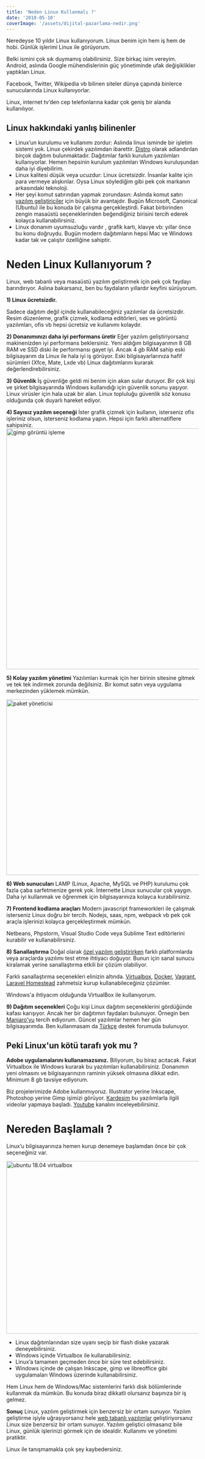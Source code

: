 ```yaml
---
title: 'Neden Linux Kullanmalı ?'
date: '2018-05-10'
coverImage: '/assets/dijital-pazarlama-nedir.png'
---
```


Neredeyse 10 yıldır Linux kullanıyorum. Linux  benim için hem iş hem de hobi.  Günlük işlerimi Linux ile görüyorum. 

Belki ismini çok sık duymamış olabilirsiniz. Size birkaç isim vereyim. Android, aslında Google mühendislerinin güç yönetiminde ufak değişiklikler yaptıkları Linux. 

Facebook, Twitter, Wikipedia vb bilinen siteler dünya çapında binlerce sunucularında Linux kullanıyorlar. 

Linux, internet tv’den cep telefonlarına kadar çok geniş bir alanda kullanılıyor. 



## Linux hakkındaki yanlış bilinenler


- Linux’un kurulumu ve kullanımı zordur: Aslında linux isminde bir işletim sistemi yok. Linux çekirdek yazılımdan ibarettir. <a href="https://distrowatch.com/" rel="noreferrer noopener nofollow" target="_blank">Distro</a> olarak adlandırılan birçok dağıtım bulunmaktadır. Dağıtımlar farklı kurulum yazılımları kullanıyorlar.  Hemen hepsinin kurulum yazılımları Windows kuruluşundan daha iyi diyebilirim. 
- Linux kalitesi düşük veya ucuzdur: Linux ücretsizdir. İnsanlar kalite için para vermeye alışkınlar. Oysa Linux söylediğim gibi pek çok markanın arkasındaki teknoloji. 
- Her şeyi komut satırından yapmak zorundasın: Aslında komut satırı [yazılım geliştiriciler](https://ertankayalar.com/yazilim-uzmani-rehberi/) için büyük bir avantajdır. Bugün Microsoft, Canonical (Ubuntu) ile bu konuda bir çalışma gerçekleştirdi. Fakat birbirinden zengin masaüstü seçeneklerinden beğendiğiniz birisini tercih ederek kolayca kullanabilirsiniz.
- Linux donanım uyumsuzluğu vardır , grafik kartı, klavye vb: yıllar önce bu konu doğruydu. Bugün modern dağıtımların hepsi Mac ve Windows kadar tak ve çalıştır özelliğine sahiptir.


# Neden Linux Kullanıyorum ?

Linux,  web tabanlı veya masaüstü yazılım geliştirmek için pek çok faydayı barındırıyor. Aslına bakarsanız, ben bu faydaların yıllardır keyfini sürüyorum. 


**1) Linux ücretsizdir.** 

Sadece dağıtım değil içinde kullanabileceğiniz yazılımlar da ücretsizdir. Resim düzenleme, grafik çizmek, kodlama editörleri, ses ve görüntü yazılımları, ofis vb hepsi ücretsiz ve kullanımı kolaydır.

**2) Donanımınızı daha iyi performans üretir** 
Eğer yazılım geliştiriyorsanız makinenizden iyi performans beklersiniz. 
Yeni aldığım bilgisayarımın 8 GB RAM ve SSD diski ile performansı gayet iyi. Ancak 4 gb RAM sahip eski bilgisayarım da Linux ile hala iyi iş görüyor. Eski bilgisayarlarınıza hafif sürümleri (Xfce, Mate, Lxde vb)  Linux dağıtımlarını kurarak değerlendirebilirsiniz.

**3) Güvenlik**
İş güvenliğe geldi mi benim için akan sular duruyor. Bir çok kişi ve şirket bilgisayarında Windows kullanıdığı için güvenlik sorunu yaşıyor. Linux virüsler için hala uzak bir alan. Linux topluluğu güvenlik söz konusu olduğunda çok duyarlı hareket ediyor.

**4) Sayısız yazılım seçeneği** 
İster grafik çizmek için kullanın, isterseniz ofis işleriniz olsun, isterseniz kodlama yapın. Hepsi için farklı alternatiflere sahipsiniz.  
<img src="https://ertankayalar.com/wp-content/uploads/2018/05/gimp-goruntu-isleme.jpg" alt="gimp görüntü işleme" width="800" height="631" class="aligncenter size-full wp-image-8105" />


**5) Kolay yazılım yönetimi** 
Yazılımları kurmak için her birinin sitesine gitmek ve tek tek indirmek zorunda değilsiniz. Bir komut satırı veya uygulama merkezinden yüklemek mümkün. 

<img src="https://ertankayalar.com/wp-content/uploads/2018/05/paket-yoneticisi.jpg" alt="paket yöneticisi" width="800" height="460" class="aligncenter size-full wp-image-8104" />

**6) Web sunucuları** 
LAMP (Linux, Apache, MySQL ve PHP) kurulumu çok fazla çaba sarfetmenize gerek yok. İnternette Linux sunucular  çok yaygın. Daha iyi kullanmak ve öğrenmek için bilgisayarınıza kolayca kurabilirsiniz.


**7) Frontend kodlama araçları** 
Modern javascript frameworkleri ile çalışmak isterseniz Linux doğru bir tercih. Nodejs, saas, npm, webpack vb pek çok araçla işlerinizi kolayca gerçekleştirmek mümkün. 

Netbeans, Phpstorm, Visual Studio Code veya Sublime Text editörlerini kurabilir ve kullanabilirsiniz.


**8) Sanallaştırma** 
Doğal olarak [özel yazılım geliştirirken](https://ertankayalar.com/ozel-yazilim-yaptirmak/) farklı platformlarda veya araçlarda yazılımı test etme ihtiyacı doğuyor. Bunun için sanal sunucu kiralamak yerine sanallaştırma etkili bir çözüm olabiliyor. 

Farklı sanallaştırma seçenekleri elinizin altında. <a href="https://www.virtualbox.org/" rel="noreferrer noopener nofollow" target="_blank">Virtualbox</a>, <a href="https://www.docker.com/" rel="noreferrer noopener nofollow" target="_blank">Docker</a>,  <a href="https://www.vagrantup.com/" rel="noreferrer noopener nofollow" target="_blank">Vagrant</a>, <a href="https://github.com/laravel/homestead" rel="noreferrer noopener nofollow" target="_blank">Laravel Homestead</a> zahmetsiz kurup kullanabileceğiniz çözümler. 

Windows'a ihtiyacım olduğunda VirtualBox ile kullanıyorum. 

**9) Dağıtım seçenekleri** 
Çoğu kişi Linux dağıtım seçeneklerini gördüğünde kafası karışıyor. Ancak her bir dağıtımın faydaları bulunuyor.  Örnegin ben <a href="http://manjaro.org/" rel="noreferrer noopener nofollow" target="_blank">Manjaro'yu</a> tercih ediyorum. Güncel yazılımlar hemen her gün bilgisayarımda. Ben kullanmasam da <a href="https://forum.manjaro.org/c/t%C3%BCrk%C3%A7e" rel="noreferrer noopener nofollow" target="_blank">Türkçe</a>  destek forumuda bulunuyor. 


## Peki Linux'un kötü tarafı yok mu ?

**Adobe uygulamalarını kullanamazsınız.** 
Biliyorum, bu biraz acıtacak. Fakat Virtualbox ile Windows kurarak bu yazılımları kullanabilirsiniz. Donanımın yeni olmasını ve bilgisayarınızın  raminin yüksek olmasına dikkat edin. Minimum 8 gb tavsiye ediyorum.

Biz projelerimizde Adobe kullanmıyoruz. Illustrator yerine Inkscape, Photoshop yerine Gimp işimizi görüyor. <a href="http://tulinkayalar.com" rel="noreferrer noopener" target="_blank" title="Tülin Kayalar">Kardeşim</a> bu yazılımlarla ilgili videolar yapmaya başladı. <a href="https://www.youtube.com/channel/UCAc-Ftf4Ah4O9O4BCdrshqQ" rel="noreferrer noopener nofollow" target="_blank">Youtube</a>  kanalını inceleyebilirsiniz.


# Nereden Başlamalı ?

Linux’u bilgisayarınıza hemen kurup denemeye başlamdan önce bir çok seçeneğiniz var.

<img src="https://ertankayalar.com/wp-content/uploads/2018/05/ubuntu1804-virtualbox.jpg" alt="ubuntu 18.04 virtualbox" width="800" height="452" class="aligncenter size-full wp-image-8103" />

- Linux dağıtımlarından size uyanı seçip bir flash diske yazarak deneyebilirsiniz. 
- Windows içinde Virtualbox ile kullanabilirsiniz. 
- Linux’a tamamen geçmeden önce bir süre test edebilirsiniz. 
- Windows içinde de çalışan Inkscape, gimp ve libreoffice gibi uygulamaları Windows üzerinde kullanabilirsiniz. 

Hem Linux hem de Windows/Mac sistemlerini farklı disk bölümlerinde kullanmak da mümkün. Bu konuda biraz dikkatli olursanız başınıza bir iş gelmez. 

**Sonuç** 
Linux, yazılım geliştirmek için benzersiz bir ortam sunuyor. Yazılım geliştirme işiyle uğraşıyorsanız hele [web tabanlı yazılımlar](https://ertankayalar.com/symfony-php-framework-1/) geliştiriyorsanız Linux size benzersiz bir ortam sunuyor. Yazılım geliştici olmasanız bile Linux, günlük işlerinizi görmek için de idealdir. Kullanımı ve yönetimi pratiktir.

Linux ile tanışmamakla çok şey kaybedersiniz. 


